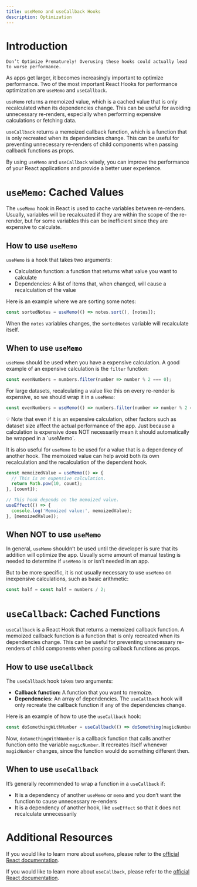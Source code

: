 ```yaml
---
title: useMemo and useCallback Hooks
description: Optimization
---
```




# Introduction

`
Don’t Optimize Prematurely!
Overusing these hooks could actually lead to worse performance.
`

As apps get larger, it becomes increasingly important to optimize performance. Two of the most important React Hooks for performance optimization are `useMemo` and `useCallback`.

`useMemo` returns a memoized value, which is a cached value that is only recalculated when its dependencies change. This can be useful for avoiding unnecessary re-renders, especially when performing expensive calculations or fetching data.

`useCallback` returns a memoized callback function, which is a function that is only recreated when its dependencies change. This can be useful for preventing unnecessary re-renders of child components when passing callback functions as props.

By using `useMemo` and `useCallback` wisely, you can improve the performance of your React applications and provide a better user experience.

# `useMemo`: Cached Values

The `useMemo` hook in React is used to cache variables between re-renders. Usually, variables will be recalcuated if they are within the scope of the re-render, but for some variables this can be inefficient since they are expensive to calculate.

## How to use `useMemo`

`useMemo` is a hook that takes two arguments:

- Calculation function: a function that returns what value you want to calculate
- Dependencies: A list of items that, when changed, will cause a recalculation of the value

Here is an example where we are sorting some notes:

```jsx
const sortedNotes = useMemo(() => notes.sort(), [notes]);
```

When the `notes` variables changes, the `sortedNotes` variable will recalculate itself.

## When to use `useMemo`

`useMemo` should be used when you have a expensive calculation. A good example of an expensive calculation is the `filter` function:

```jsx
const evenNumbers = numbers.filter(number => number % 2 === 0);
```

For large datasets, recalculating a value like this on every re-render is expensive, so we should wrap it in a `useMemo`:

```jsx
const evenNumbers = useMemo(() => numbers.filter(number => number % 2 === 0), [numbers]);
```

<aside>
💡 Note that even if it is an expensive calculation, other factors such as dataset size affect the actual performance of the app. Just because a calculation is expensive does NOT necessarily mean it should automatically be wrapped in a `useMemo`.

</aside>

It is also useful for `useMemo` to be used for a value that is a dependency of another hook. The memoized value can help avoid both its own recalculation and the recalculation of the dependent hook.

```jsx
const memoizedValue = useMemo(() => {
  // This is an expensive calculation.
  return Math.pow(10, count);
}, [count]);

// This hook depends on the memoized value.
useEffect(() => {
  console.log('Memoized value:', memoizedValue);
}, [memoizedValue]);
```

## When NOT to use `useMemo`

In general, `useMemo` shouldn’t be used until the developer is sure that its addition will optimize the app. Usually some amount of manual testing is needed to determine if `useMemo` is or isn’t needed in an app.

But to be more specific, it is not usually necessary to use `useMemo` on inexpensive calculations, such as basic arithmetic:

```jsx
const half = const half = numbers / 2;
```

# `useCallback`: Cached Functions

`useCallback` is a React Hook that returns a memoized callback function. A memoized callback function is a function that is only recreated when its dependencies change. This can be useful for preventing unnecessary re-renders of child components when passing callback functions as props.

## How to use `useCallback`

The `useCallback` hook takes two arguments:

- **Callback function:** A function that you want to memoize.
- **Dependencies:** An array of dependencies. The `useCallback` hook will only recreate the callback function if any of the dependencies change.

Here is an example of how to use the `useCallback` hook:

```jsx
const doSomethingWithNumber = useCallback(() => doSomething(magicNumber), [magicNumber])
```

Now, `doSomethingWithNumber` is a callback function that calls another function onto the variable `magicNumber`. It recreates itself whenever `magicNumber` changes, since the function would do something different then.

## When to use `useCallback`

It’s generally recommended to wrap a function in a `useCallback` if:

- It is a dependency of another `useMemo` or `memo` and you don’t want the function to cause unnecessary re-renders
- It is a dependency of another hook, like `useEffect` so that it does not recalculate unnecessarily

# Additional Resources

If you would like to learn more about `useMemo`, please refer to the [official React documentation](https://react.dev/reference/react/useMemo).

If you would like to learn more about `useCallback`, please refer to the [official React documentation](https://react.dev/reference/react/useCallback).